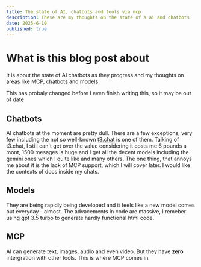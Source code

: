 ```yaml
---
title: The state of AI, chatbots and tools via mcp
description: These are my thoughts on the state of a ai and chatbots
date: 2025-6-10
published: true
---
```


# What is this blog post about

It is about the state of AI chatbots as they progress and my thoughts on areas like MCP, chatbots and models

<Callout type="warning">
    This has probaly changed before I even finish writing this, so it may be out of date
</Callout>

## Chatbots

AI chatbots at the moment are pretty dull. There are a few exceptions, very few including the not so well-known [t3.chat](https://t3.chat) is one of them. Talking of t3.chat, I still can't get over the value considering it costs me 6 pounds a mont, 1500 mesages is huge and I get all the decent models including the gemini ones which I quite like and many others. The one thing, that annoys me about it is the lack of MCP support, which I will cover later. I would like the contexts of docs inside my chats. 

## Models 

They are being rapidly being developed and it feels like a new model comes out everyday - almost. The advacements in code are massive, I remeber using gpt 3.5 turbo to generate hardly functional html code. 

## MCP

AI can generate text, images, audio and even video. But they have **zero** intergration with other tools. This is where MCP comes in